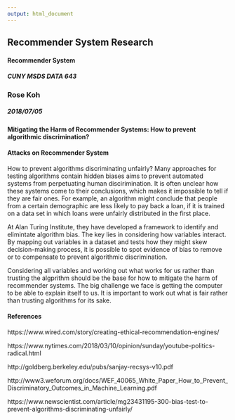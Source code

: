 ```yaml
---
output: html_document
---
```

<style>
p.comment {
background-color: #DBDBDB;
padding: 10px;
border: 1px solid black;
margin-left: 25px;
border-radius: 5px;
font-style: italic;
}
</style>

<div class='alert alert-info'>
<h2 class='display-3 text-uppercase'>Recommender System Research</h2>

#### Recommender System
##### CUNY MSDS DATA 643

### Rose Koh
##### 2018/07/05
<div class='clearfix'></div>
</div>

<div class='page-header text-uppercase'>
  <h4>Mitigating the Harm of Recommender Systems: How to prevent algorithmic discrimination?</h4>
</div>


#### Attacks on Recommender System

<div class="alert alert-success" role="alert">

How to prevent algorithms discriminating unfairly?  Many approaches for testing algorithms contain hidden biases aims to prevent automated systems from perpetuating human discirimination.  It is often unclear how these systems come to their conclusions, which makes it impossible to tell if they are fair ones.  For example, an algorithm might conclude that people from a certain demographic are less likely to pay back a loan,  if it is trained on a data set in which loans were unfairly distributed in the first place.

At Alan Turing Institute, they have developed a framework to identify and elimintate algorithm bias.  The key lies in considering how variables interact.  By mapping out variables in a dataset and tests how they might skew decision-making process, it is possible to spot evidence of bias to remove or to compensate to prevent algorithmic discrimination.

Considering all variables and working out what works for us rather than trusting the algprithm should be the base for how to mitigate the harm of recommender systems.  The big challenge we face is getting the computer to be able to explain itself to us.  It is important to work out what is fair rather than trusting algorithms for its sake.
</div>

#### References

https://www.wired.com/story/creating-ethical-recommendation-engines/

https://www.nytimes.com/2018/03/10/opinion/sunday/youtube-politics-radical.html 

http://goldberg.berkeley.edu/pubs/sanjay-recsys-v10.pdf 

http://www3.weforum.org/docs/WEF_40065_White_Paper_How_to_Prevent_Discriminatory_Outcomes_in_Machine_Learning.pdf

https://www.newscientist.com/article/mg23431195-300-bias-test-to-prevent-algorithms-discriminating-unfairly/
